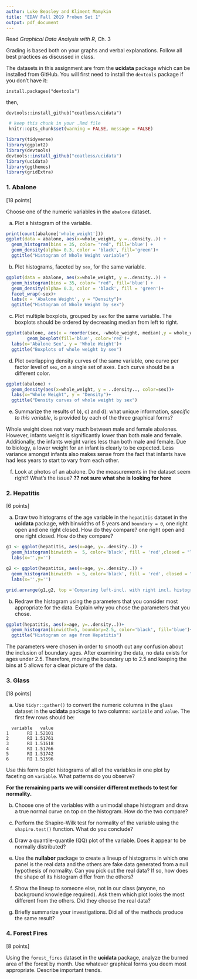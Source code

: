 ```yaml
---
author: Luke Beasley and Kliment Mamykin
title: "EDAV Fall 2019 Probem Set 1"
output: pdf_document
---
```


Read *Graphical Data Analysis with R*, Ch. 3

Grading is based both on your graphs and verbal explanations. Follow all best practices as discussed in class.

The datasets in this assignment are from the **ucidata** package which can be installed from GitHub.  You will first need to install the `devtools` package if you don't have it:

`install.packages("devtools")`  

then,  

`devtools::install_github("coatless/ucidata")`

```r
 # keep this chunk in your .Rmd file
 knitr::opts_chunk$set(warning = FALSE, message = FALSE)
```
```r
library(tidyverse)
library(ggplot2)
library(devtools)
devtools::install_github("coatless/ucidata")
library(ucidata)
library(ggthemes)
library(gridExtra)

```    

### 1. Abalone 

[18 points]

Choose one of the numeric variables in the `abalone` dataset.  

a) Plot a histogram of the variable. 
```r
print(count(abalone['whole_weight']))
ggplot(data = abalone, aes(x=whole_weight, y =..density..)) + 
  geom_histogram(bins = 35, color= "red", fill='blue') + 
  geom_density(alpha= 0.3, color = 'black', fill='green')+
  ggtitle("Histogram of Whole Weight variable")
```
b) Plot histograms, faceted by `sex`, for the same variable. 
```r
ggplot(data = abalone, aes(x=whole_weight, y =..density..)) + 
  geom_histogram(bins = 35, color= "red", fill='blue') + 
  geom_density(alpha= 0.3, color = 'black', fill = 'green')+
  facet_wrap(~sex)+
  labs(x = 'Abalone Weight', y = "Density")+
  ggtitle("Histogram of Whole Weight by sex")
```

c) Plot multiple boxplots, grouped by `sex` for the same variable. The boxplots should be ordered by decreasing median from left to right.  
```r
ggplot(abalone, aes(x = reorder(sex, -whole_weight, median),y = whole_weight))+
        geom_boxplot(fill='blue', color='red')+
  labs(x='Abalone Sex', y = 'Whole Weight')+
  ggtitle("Boxplots of whole weight by sex")
```

d) Plot overlapping density curves of the same variable, one curve per factor level of `sex`, on a single set of axes. Each curve should be a different color. 
```r
ggplot(abalone) + 
  geom_density(aes(x=whole_weight, y = ..density.., color=sex))+
  labs(x="Whole Weight", y = "Density")+
  ggtitle("Density curves of whole weight by sex")
```

e) Summarize the results of b), c) and d): what unique information, *specific to this variable*, is provided by each of the three graphical forms?

Whole weight does not vary much between male and female abalones. However, infants weight is significantly lower than both male and female. Additionally, the infants weight varies less than both male and female. Due to biology, a lower weight for an infant is clearly to be expected. Less variance amongst infants also makes sense from the fact that infants have had less years to start to vary from each other.

f) Look at photos of an abalone. Do the measurements in the dataset seem right? What's the issue?
**?? not sure what she is looking for here**

### 2. Hepatitis 

[6 points]

a) Draw two histograms of the age variable in the `hepatitis` dataset in the **ucidata** package, with binwidths of 5 years and `boundary = 0`, one right open and one right closed.  How do they compare?
one right open and one right closed.  How do they compare?
```r

g1 <- ggplot(hepatitis, aes(x=age, y=..density..)) +
  geom_histogram(binwidth =  5, color='black', fill = 'red',closed = "left", boundary = 0 )+
  labs(x='',y='')

g2 <- ggplot(hepatitis, aes(x=age, y=..density..)) +
  geom_histogram(binwidth  = 5, color='black', fill = 'red', closed = "right", boundary = 0 )+
  labs(x='',y='')

grid.arrange(g1,g2, top ='Comparing left-incl. with right incl. histograms', left = 'density', bottom = 'age')
```

b) Redraw the histogram using the parameters that you consider most appropriate for the data. Explain why you chose the parameters that you chose.
```r
ggplot(hepatitis, aes(x=age, y=..density..))+
  geom_histogram(binwidth=5, boundary=2.5, color='black', fill='blue')+
  ggtitle("Histogram on age from Hepatitis")
```
The parameters were chosen in order to smooth out any confusion about the inclusion of boundary ages. After examining the data, no data exists for ages under 2.5. Therefore, moving the boundary up to 2.5 and keeping the bins at 5 allows for a clear picture of the data.


### 3. Glass

[18 points]

a) Use `tidyr::gather()` to convert the numeric columns in the  `glass` dataset in the **ucidata** package to two columns: `variable` and `value`. The first few rows should be:

```
  variable   value
1       RI 1.52101
2       RI 1.51761
3       RI 1.51618
4       RI 1.51766
5       RI 1.51742
6       RI 1.51596
```

Use this form to plot histograms of all of the variables in one plot by faceting on `variable`. What patterns do you observe?


**For the remaining parts we will consider different methods to test for normality.**

b) Choose one of the variables with a unimodal shape histogram and draw a true normal curve on top on the histogram. How do the two compare?


c) Perform the Shapiro-Wilk test for normality of the variable using the `shapiro.test()` function. What do you conclude?



d) Draw a quantile-quantile (QQ) plot of the variable. Does it appear to be normally distributed?

e) Use the **nullabor** package to create a lineup of histograms in which one panel is the real data and the others are fake data generated from a null hypothesis of normality. Can you pick out the real data? If so, how does the shape of its histogram differ from the others? 

f) Show the lineup to someone else, not in our class (anyone, no background knowledge required). Ask them which plot looks the most different from the others. Did they choose the real data?

g) Briefly summarize your investigations. Did all of the methods produce the same result?


### 4. Forest Fires

[8 points]

Using the `forest_fires` dataset in the **ucidata** package, analyze the burned area of the forest by month.  Use whatever graphical forms you deem most appropriate. Describe important trends.


